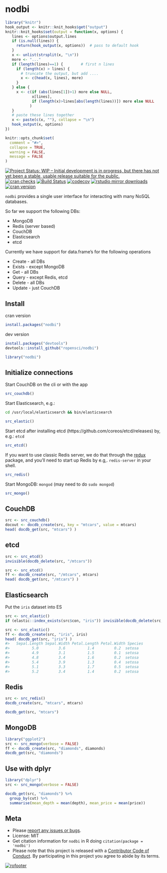 nodbi
=====

```r
library("knitr")
hook_output <- knitr::knit_hooks$get("output")
knitr::knit_hooks$set(output = function(x, options) {
   lines <- options$output.lines
   if (is.null(lines)) {
     return(hook_output(x, options))  # pass to default hook
   }
   x <- unlist(strsplit(x, "\n"))
   more <- "..."
   if (length(lines)==1) {        # first n lines
     if (length(x) > lines) {
       # truncate the output, but add ....
       x <- c(head(x, lines), more)
     }
   } else {
     x <- c(if (abs(lines[1])>1) more else NULL,
            x[lines],
            if (length(x)>lines[abs(length(lines))]) more else NULL
           )
   }
   # paste these lines together
   x <- paste(c(x, ""), collapse = "\n")
   hook_output(x, options)
})

knitr::opts_chunk$set(
  comment = "#>",
  collapse = TRUE,
  warning = FALSE,
  message = FALSE
)
```

[![Project Status: WIP – Initial development is in progress, but there has not yet been a stable, usable release suitable for the public.](http://www.repostatus.org/badges/latest/wip.svg)](http://www.repostatus.org/#wip)
[![cran checks](https://cranchecks.info/badges/worst/nodbi)](https://cranchecks.info/pkgs/nodbi)
[![Build Status](https://travis-ci.org/ropensci/nodbi.svg)](https://travis-ci.org/ropensci/nodbi)
[![codecov](https://codecov.io/gh/ropensci/nodbi/branch/master/graph/badge.svg)](https://codecov.io/gh/ropensci/nodbi)
[![rstudio mirror downloads](http://cranlogs.r-pkg.org/badges/nodbi)](https://github.com/metacran/cranlogs.app)
[![cran version](https://www.r-pkg.org/badges/version/nodbi)](https://cran.r-project.org/package=nodbi)


`nodbi` provides a single user interface for interacting with many NoSQL databases.

So far we support the following DBs:

* MongoDB
* Redis (server based)
* CouchDB
* Elasticsearch
* etcd

Currently we have support for data.frame's for the following operations

* Create - all DBs
* Exists - except MongoDB
* Get - all DBs
* Query - except Redis, etcd
* Delete - all DBs
* Update - just CouchDB

## Install

cran version

```r
install.packages("nodbi")
```

dev version

```r
install.packages("devtools")
devtools::install_github("ropensci/nodbi")
```

```r
library("nodbi")
```

## Initialize connections

Start CouchDB on the cli or with the app

```r
src_couchdb()
```

Start Elasticsearch, e.g.:

```sh
cd /usr/local/elasticsearch && bin/elasticsearch
```

```r
src_elastic()
```

Start etcd after installing etcd (https://github.com/coreos/etcd/releases) by, e.g.: `etcd`

```r
src_etcd()
```

If you want to use classic Redis server, we do that through the [redux][]
package, and you'll need to start up Redis by e.g,. `redis-server` in your shell.

```r
src_redis()
```

Start MongoDB: `mongod` (may need to do `sudo mongod`)

```r
src_mongo()
```

## CouchDB

```r
src <- src_couchdb()
docout <- docdb_create(src, key = "mtcars", value = mtcars)
head( docdb_get(src, "mtcars") )
```

## etcd

```r
src <- src_etcd()
invisible(docdb_delete(src, "/mtcars"))
```

```r
src <- src_etcd()
ff <- docdb_create(src, "/mtcars", mtcars)
head( docdb_get(src, "/mtcars") )
```

## Elasticsearch

Put the `iris` dataset into ES

```r
src <- src_elastic()
if (elastic::index_exists(src$con, "iris")) invisible(docdb_delete(src, "iris"))
```

```r
src <- src_elastic()
ff <- docdb_create(src, "iris", iris)
head( docdb_get(src, "iris") )
#>   Sepal.Length Sepal.Width Petal.Length Petal.Width Species
#>          5.0         3.6          1.4         0.2  setosa
#>          4.9         3.1          1.5         0.1  setosa
#>          4.8         3.4          1.6         0.2  setosa
#>          5.4         3.9          1.3         0.4  setosa
#>          5.1         3.3          1.7         0.5  setosa
#>          5.2         3.4          1.4         0.2  setosa
```

## Redis

```r
src <- src_redis()
docdb_create(src, "mtcars", mtcars)
```

```r
docdb_get(src, "mtcars")
```

## MongoDB

```r
library("ggplot2")
src <- src_mongo(verbose = FALSE)
ff <- docdb_create(src, "diamonds", diamonds)
docdb_get(src, "diamonds")
```

## Use with dplyr

```r
library("dplyr")
src <- src_mongo(verbose = FALSE)
```

```r
docdb_get(src, "diamonds") %>%
  group_by(cut) %>%
  summarise(mean_depth = mean(depth), mean_price = mean(price))
```

## Meta

* Please [report any issues or bugs](https://github.com/ropensci/nodbi/issues).
* License: MIT
* Get citation information for `nodbi` in R doing `citation(package = 'nodbi')`
* Please note that this project is released with a [Contributor Code of Conduct](CODE_OF_CONDUCT.md). By participating in this project you agree to abide by its terms.

[![rofooter](https://ropensci.org/public_images/github_footer.png)](https://ropensci.org)

[redux]: https://cran.r-project.org/package=redux
